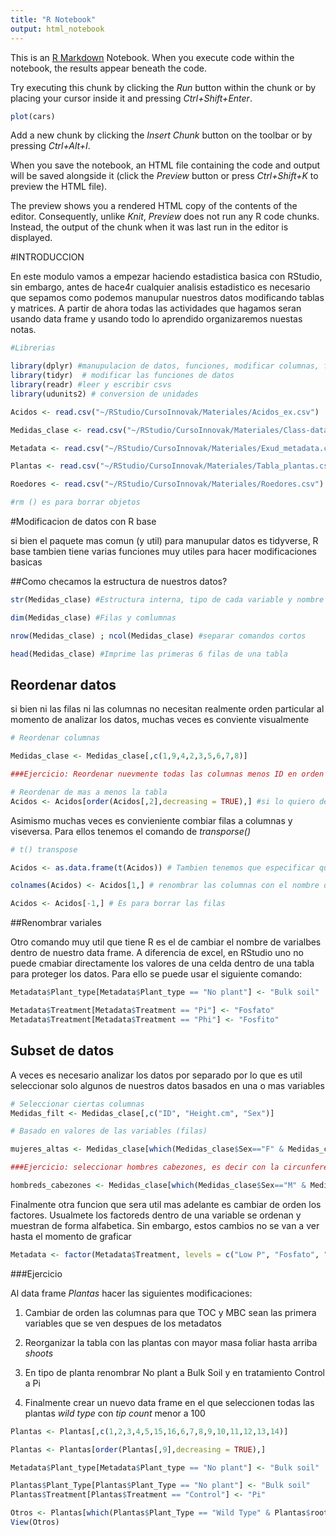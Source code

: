 ```yaml
---
title: "R Notebook"
output: html_notebook
---
```


This is an [R Markdown](http://rmarkdown.rstudio.com) Notebook. When you execute code within the notebook, the results appear beneath the code. 

Try executing this chunk by clicking the *Run* button within the chunk or by placing your cursor inside it and pressing *Ctrl+Shift+Enter*. 

```r
plot(cars)
```

Add a new chunk by clicking the *Insert Chunk* button on the toolbar or by pressing *Ctrl+Alt+I*.

When you save the notebook, an HTML file containing the code and output will be saved alongside it (click the *Preview* button or press *Ctrl+Shift+K* to preview the HTML file).

The preview shows you a rendered HTML copy of the contents of the editor. Consequently, unlike *Knit*, *Preview* does not run any R code chunks. Instead, the output of the chunk when it was last run in the editor is displayed.


#INTRODUCCION

En este modulo vamos a empezar haciendo estadistica basica con RStudio, sin embargo, antes de hace4r cualquier analisis estadistico es necesario que sepamos como podemos manupular nuestros datos modificando tablas y matrices. A partir de ahora todas las actividades que hagamos seran usando data frame y usando todo lo aprendido organizaremos nuestas notas. 


```r
#Librerias

library(dplyr) #manupulacion de datos, funciones, modificar columnas, filtrar, reordenar, calculos, etc 
library(tidyr)  # modificar las funciones de datos 
library(readr) #leer y escribir csvs
library(udunits2) # conversion de unidades

Acidos <- read.csv("~/RStudio/CursoInnovak/Materiales/Acidos_ex.csv")

Medidas_clase <- read.csv("~/RStudio/CursoInnovak/Materiales/Class-data.csv")

Metadata <- read.csv("~/RStudio/CursoInnovak/Materiales/Exud_metadata.csv")

Plantas <- read.csv("~/RStudio/CursoInnovak/Materiales/Tabla_plantas.csv")

Roedores <- read.csv("~/RStudio/CursoInnovak/Materiales/Roedores.csv")

#rm () es para borrar objetos

```


#Modificacion de datos con R base 

si bien el paquete mas comun (y util) para manupular datos es tidyverse, R base tambien tiene varias funciones muy utiles para hacer modificaciones basicas

##Como checamos la estructura de nuestros datos?

```r
str(Medidas_clase) #Estructura interna, tipo de cada variable y nombre de las variables

dim(Medidas_clase) #Filas y comlumnas

nrow(Medidas_clase) ; ncol(Medidas_clase) #separar comandos cortos

head(Medidas_clase) #Imprime las primeras 6 filas de una tabla 

```

## Reordenar datos

si bien ni las filas ni las columnas no necesitan realmente orden particular al momento de analizar los datos, muchas veces es conviente visualmente

```r
# Reordenar columnas 

Medidas_clase <- Medidas_clase[,c(1,9,4,2,3,5,6,7,8)]

###Ejercicio: Reordenar nuevmente todas las columnas menos ID en orden alfabetico

# Reordenar de mas a menos la tabla 
Acidos <- Acidos[order(Acidos[,2],decreasing = TRUE),] #si lo quiero de mas a menos pongo TRUE y si lo quiereo de menos a mas ponemos FALSE 
```

Asimismo muchas veces es convieniente combiar filas a columnas y viseversa. Para ellos tenemos el comando de _transporse()_

```r
# t() transpose

Acidos <- as.data.frame(t(Acidos)) # Tambien tenemos que especificar que tipo de objeto queremos como resultado

colnames(Acidos) <- Acidos[1,] # renombrar las columnas con el nombre de los acidos

Acidos <- Acidos[-1,] # Es para borrar las filas 

```

##Renombrar variales 

Otro comando muy util que tiene R es el de cambiar el nombre de varialbes dentro de nuestro data frame. A diferencia de excel, en RStudio uno no puede cmabiar directamente los valores de una celda dentro de una tabla para proteger los datos. Para ello se puede usar el siguiente comando: 

```r
Metadata$Plant_type[Metadata$Plant_type == "No plant"] <- "Bulk soil"

Metadata$Treatment[Metadata$Treatment == "Pi"] <- "Fosfato"
Metadata$Treatment[Metadata$Treatment == "Phi"] <- "Fosfito"
```

## Subset de datos

A veces es necesario analizar los datos por separado por lo que es util seleccionar solo algunos de nuestros datos basados en una o mas variables 

```r
# Seleccionar ciertas columnas 
Medidas_filt <- Medidas_clase[,c("ID", "Height.cm", "Sex")]

# Basado en valores de las variables (filas)

mujeres_altas <- Medidas_clase[which(Medidas_clase$Sex=="F" & Medidas_clase$Height.cm > 165),] #cuando ponemos una coma si todo lo tengo del lado derecho de la coma es folumna y si la tengo del lado izquiero es filas, entonces lo que le este pidiendo se aplicara a filas o columnas

###Ejercicio: seleccionar hombres cabezones, es decir con la circunferencia mas de 60cm 

hombreds_cabezones <- Medidas_clase[which(Medidas_clase$Sex=="M" & Medidas_clase$CircumferenceHead.com > 60),]

```

Finalmente otra funcion que sera util mas adelante es cambiar de orden los factores. Usualmete los factoreds dentro de una variable se ordenan y muestran de forma alfabetica. Sin embargo, estos cambios no se van a ver hasta el momento de graficar

```r

Metadata <- factor(Metadata$Treatment, levels = c("Low P", "Fosfato", "Fosfito", "Pi/phi mix"), ordered = TRUE)

```

###Ejercicio 

Al data frame _Plantas_ hacer las siguientes modificaciones:

1. Cambiar de orden las columnas para que TOC y MBC sean las primera variables que se ven despues de los metadatos

2. Reorganizar la tabla con las plantas con mayor masa foliar hasta arriba _shoots_

3. En tipo de planta renombrar No plant a Bulk Soil y en tratamiento Control a Pi

4. Finalmente crear un nuevo data frame en el que seleccionen todas las plantas _wild type_ con _tip count_ menor a 100

```r
Plantas <- Plantas[,c(1,2,3,4,5,15,16,6,7,8,9,10,11,12,13,14)]

Plantas <- Plantas[order(Plantas[,9],decreasing = TRUE),]

Metadata$Plant_type[Metadata$Plant_type == "No plant"] <- "Bulk soil"

Plantas$Plant_Type[Plantas$Plant_Type == "No plant"] <- "Bulk soil"
Plantas$Treatment[Plantas$Treatment == "Control"] <- "Pi"

Otros <- Plantas[which(Plantas$Plant_Type == "Wild Type" & Plantas$root_tip_count < 100),]
View(Otros)

```

